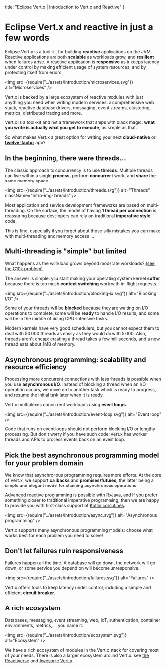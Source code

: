 
  title: "Eclipse Vert.x | Introduction to Vert.x and Reactive"
}

<!-- Content
    Problems it solves
        Concurrency
        Scalability
        Latency as load increases
    How Vert.x solves them
        Asynchronous code
        Decouple latency from thread pools ?
        Event loops
    Consequences and benefits
        Lightweight
        Resource efficiency
Is it redundant with vertx-core doc intro ?
Not as long as Akka page
What you write is what you run -->

# Eclipse Vert.x and reactive in just a few words

Eclipse Vert.x is a tool-kit for building **reactive** applications on the JVM.
Reactive applications are both **scalable** as workloads grow, and **resilient** when failures arise.
A reactive application is **responsive** as it keeps latency under control by making efficient usage of system resources, and by protecting itself from errors.

<img src={require("../assets/introduction/microservices.svg")} alt="Microservices" />

Vert.x is backed by a large ecosystem of reactive modules with just anything you need when writing modern services: a comprehensive web stack, reactive database drivers, messaging, event streams, clustering, metrics, distributed tracing and more.

Vert.x is a tool-kit and not a framework that ships with black magic: **what you write is actually what you get to execute**, as simple as that.

So what makes Vert.x a great option for writing your next **cloud-native** or **[twelve-factor](https://12factor.net/)** app?

## In the beginning, there were threads...

The classic approach to concurrency is to use **threads**.
Multiple threads can live within a single **process**, perform **concurrent** work, and **share** the same memory space.

<img src={require("../assets/introduction/threads.svg")} alt="Threads" className="intro-img-threads" />

Most application and service development frameworks are based on multi-threading.
On the surface, the model of having **1 thread per connection** is reassuring because developers can rely on traditional **imperative style** code.

This is fine, especially if you forget about those silly mistakes you can make with multi-threading and memory access ...

## Multi-threading is "simple" but limited

What happens as the workload grows beyond moderate workloads?
[(see the C10k problem)](https://en.wikipedia.org/wiki/C10k_problem)

The answer is simple: you start making your operating system kernel **suffer** because there is too much **context switching** work with in-flight requests.

<img src={require("../assets/introduction/blocking-io.svg")} alt="Blocking I/O" />

Some of your threads will be **blocked** because they are waiting on I/O operations to complete, some will be **ready** to handle I/O results, and some will be in the middle of doing CPU-intensive tasks.

Modern kernels have very good schedulers, but you cannot expect them to deal with 50&thinsp;000 threads as easily as they would do with 5&thinsp;000. Also, threads aren't cheap: creating a thread takes a few milliseconds, and a new thread eats about 1MB of memory.

## Asynchronous programming: scalability and resource efficiency

Processing more concurrent connections with less threads is possible when you use **asynchronous I/O**.
Instead of blocking a thread when an I/O operation occurs, we move on to another task which is ready to progress, and resume the initial task later when it is ready.

Vert.x multiplexes concurrent workloads using **event loops**.

<img src={require("../assets/introduction/event-loop.svg")} alt="Event loop" />

Code that runs on event loops should not perform blocking I/O or lengthy processing. But don't worry if you have such code: Vert.x has worker threads and APIs to process events back on an event loop.

## Pick the best asynchronous programming model for your problem domain

We know that asynchronous programming requires more efforts.
At the core of Vert.x, we support **callbacks** and **promises/futures**, the latter being a simple and elegant model for chaining asynchronous operations.

Advanced reactive programming is possible with [RxJava](https://github.com/ReactiveX/RxJava), and if you prefer something closer to traditional imperative programming, then we are happy to provide you with first-class support of [Kotlin coroutines](https://kotlinlang.org/docs/reference/coroutines-overview.html).

<img src={require("../assets/introduction/async.svg")} alt="Asynchronous programming" />

Vert.x supports many asynchronous programming models: choose what works best for each problem you need to solve!

## Don't let failures ruin responsiveness

Failures happen all the time.
A database will go down, the network will go down, or some service you depend on will become unresponsive.

<img src={require("../assets/introduction/failures.svg")} alt="Failures" />

Vert.x offers tools to keep latency under control, including a simple and efficient **circuit breaker**.

## A rich ecosystem

Databases, messaging, event streaming, web, IoT, authentication, container environments, metrics, ... you name it.

<img src={require("../assets/introduction/ecosystem.svg")} alt="Ecosystem" />

We have a rich ecosystem of modules in the Vert.x stack for covering most of your needs.
There is also a larger ecosystem around Vert.x: see [the Reactiverse](https://reactiverse.io/) and [Awesome Vert.x](https://github.com/vert-x3/vertx-awesome).
